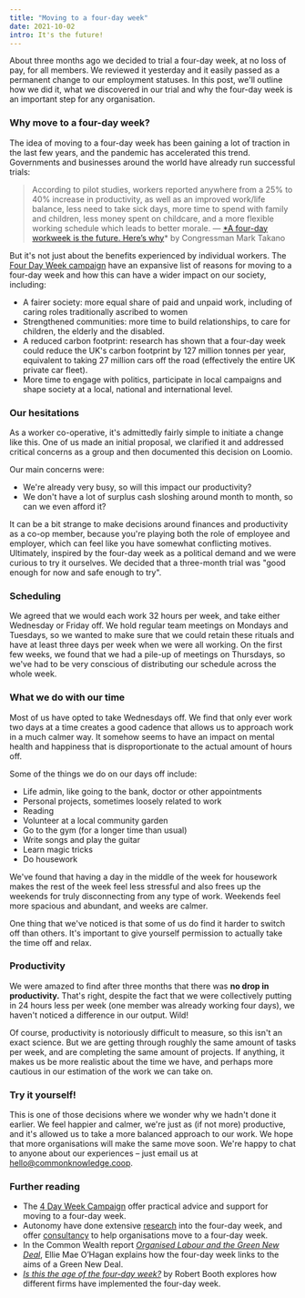 ```yaml
---
title: "Moving to a four-day week"
date: 2021-10-02
intro: It's the future!
---
```


About three months ago we decided to trial a four-day week, at no loss of pay, for all members. We reviewed it yesterday and it easily passed as a permanent change to our employment statuses. In this post, we'll outline how we did it, what we discovered in our trial and why the four-day week is an important step for any organisation.

### Why move to a four-day week?

The idea of moving to a four-day week has been gaining a lot of traction in the last few years, and the pandemic has accelerated this trend. Governments and businesses around the world have already run successful trials:

> According to pilot studies, workers reported anywhere from a 25% to 40% increase in productivity, as well as an improved work/life balance, less need to take sick days, more time to spend with family and children, less money spent on childcare, and a more flexible working schedule which leads to better morale.
— [*A four-day workweek is the future. Here’s why](https://www.theguardian.com/commentisfree/2021/aug/24/four-day-workweek-legislation)* by Congressman Mark Takano

But it's not just about the benefits experienced by individual workers. The [Four Day Week campaign](https://www.4dayweek.co.uk/why) have an expansive list of reasons for moving to a four-day week and how this can have a wider impact on our society, including:

- A fairer society: more equal share of paid and unpaid work, including of caring roles traditionally ascribed to women
- Strengthened communities: more time to build relationships, to care for children, the elderly and the disabled.
- A reduced carbon footprint: research has shown that a four-day week could reduce the UK's carbon footprint by 127 million tonnes per year, equivalent to taking 27 million cars off the road (effectively the entire UK private car fleet).
- More time to engage with politics, participate in local campaigns and shape society at a local, national and international level.

### Our hesitations

As a worker co-operative, it's admittedly fairly simple to initiate a change like this. One of us made an initial proposal, we clarified it and addressed critical concerns as a group and then documented this decision on Loomio. 

Our main concerns were:

- We're already very busy, so will this impact our productivity?
- We don't have a lot of surplus cash sloshing around month to month, so can we even afford it?

It can be a bit strange to make decisions around finances and productivity as a co-op member, because you're playing both the role of employee and employer, which can feel like you have somewhat conflicting motives. Ultimately, inspired by the four-day week as a political demand and we were curious to try it ourselves. We decided that a three-month trial was "good enough for now and safe enough to try".

### Scheduling

We agreed that we would each work 32 hours per week, and take either Wednesday or Friday off. We hold regular team meetings on Mondays and Tuesdays, so we wanted to make sure that we could retain these rituals and have at least three days per week when we were all working. On the first few weeks, we found that we had a pile-up of meetings on Thursdays, so we've had to be very conscious of distributing our schedule across the whole week.

### What we do with our time

Most of us have opted to take Wednesdays off. We find that only ever work two days at a time creates a good cadence that allows us to approach work in a much calmer way. It somehow seems to have an impact on mental health and happiness that is disproportionate to the actual amount of hours off.

Some of the things we do on our days off include:

- Life admin, like going to the bank, doctor or other appointments
- Personal projects, sometimes loosely related to work
- Reading
- Volunteer at a local community garden
- Go to the gym (for a longer time than usual)
- Write songs and play the guitar
- Learn magic tricks
- Do housework

We've found that having a day in the middle of the week for housework makes the rest of the week feel less stressful and also frees up the weekends for truly disconnecting from any type of work. Weekends feel more spacious and abundant, and weeks are calmer.

One thing that we've noticed is that some of us do find it harder to switch off than others. It's important to give yourself permission to actually take the time off and relax.

### Productivity

We were amazed to find after three months that there was **no drop in productivity.** That's right, despite the fact that we were collectively putting in 24 hours less per week (one member was already working four days), we haven't noticed a difference in our output. Wild!

Of course, productivity is notoriously difficult to measure, so this isn't an exact science. But we are getting through roughly the same amount of tasks per week, and are completing the same amount of projects. If anything, it makes us be more realistic about the time we have, and perhaps more cautious in our estimation of the work we can take on.

### Try it yourself!

This is one of those decisions where we wonder why we hadn't done it earlier. We feel happier and calmer, we're just as (if not more) productive, and it's allowed us to take a more balanced approach to our work. We hope that more organisations will make the same move soon. We're happy to chat to anyone about our experiences – just email us at hello@commonknowledge.coop.

### Further reading

- The [4 Day Week Campaign](https://www.4dayweek.co.uk/) offer practical advice and support for moving to a four-day week.
- Autonomy have done extensive [research](http://autonomy.work/portfolio/the-shorter-working-week-a-report-from-autonomy-in-collaboration-with-members-of-the-4-day-week-campaign/) into the four-day week, and offer [consultancy](https://autonomy.work/consultancy/) to help organisations move to a four-day week.
- In the Common Wealth report [*Organised Labour and the Green New Deal*](https://www.common-wealth.co.uk/reports/organised-labour-and-the-green-new-deal), Ellie Mae O’Hagan explains how the four-day week links to the aims of a Green New Deal.
- [*Is this the age of the four-day week?*](https://www.theguardian.com/world/2019/mar/13/age-of-four-day-week-workers-productivity) by Robert Booth explores how different firms have implemented the four-day week.
